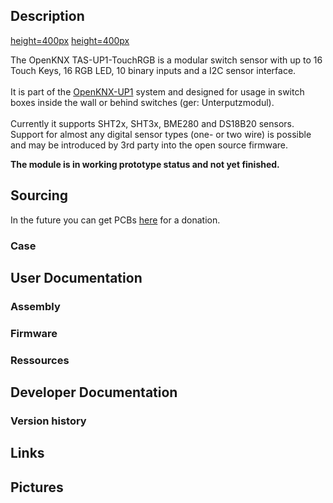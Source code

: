 == Description ==

[[https://github.com/OpenKNX/SEN-UP1-8xTH/blob/main/doc/KUPS-SNS-8xTH_V00.01_w_Case_wiki.jpg|height=400px]]
[[https://github.com/OpenKNX/SEN-UP1-8xTH/blob/main/doc/SEN-UP1-8xTH_V00.02_3D_top.png|height=400px]]

The OpenKNX TAS-UP1-TouchRGB is a modular switch sensor with up to 16 Touch Keys, 16 RGB LED, 10 binary inputs and a I2C sensor interface.<br><br>
It is part of the [[OpenKNX-UP1]] system and designed for usage in switch boxes inside the wall or behind switches (ger: Unterputzmodul).<br><br>
Currently it supports SHT2x, SHT3x, BME280 and DS18B20 sensors. Support for almost any digital sensor types (one- or two wire) is possible and may be introduced by 3rd party into the open source firmware.

'''The module is in working prototype status and not yet finished.'''

== Sourcing ==

In the future you can get PCBs [http://shop.sirsydom.de here] for a donation.<br>

=== Case ===


== User Documentation ==

=== Assembly ===

=== Firmware ===

=== Ressources ===



== Developer Documentation ==

=== Version history ===



== Links ==



== Pictures ==
